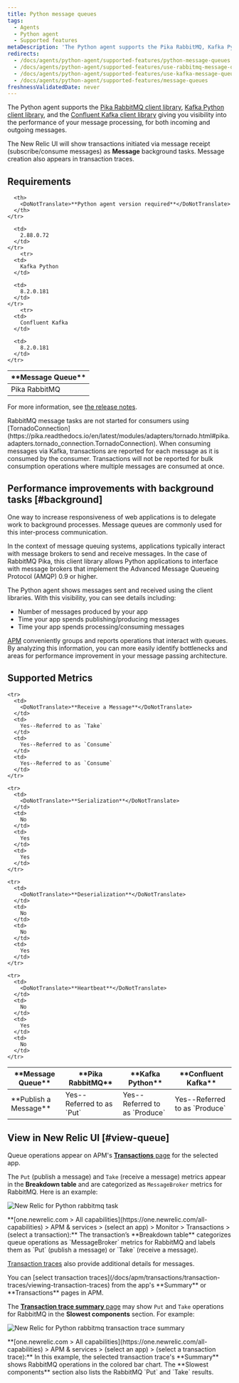 ```yaml
---
title: Python message queues
tags:
  - Agents
  - Python agent
  - Supported features
metaDescription: 'The Python agent supports the Pika RabbitMQ, Kafka Python, and Confluent Kafka client libraries, giving you insight into the performance of your message processing.'
redirects:
  - /docs/agents/python-agent/supported-features/python-message-queues
  - /docs/agents/python-agent/supported-features/use-rabbitmq-message-queues
  - /docs/agents/python-agent/supported-features/use-kafka-message-queues
  - /docs/agents/python-agent/supported-features/message-queues
freshnessValidatedDate: never
---
```





The Python agent supports the [Pika RabbitMQ client library](https://pypi.python.org/pypi/pika), [Kafka Python client library](https://pypi.python.org/pypi/kafka-python), and the [Confluent Kafka client library](https://pypi.org/project/confluent-kafka/) giving you visibility into the performance of your message processing, for both incoming and outgoing messages.

The New Relic UI will show transactions initiated via message receipt (subscribe/consume messages) as <DoNotTranslate>**Message**</DoNotTranslate> background tasks. Message creation also appears in transaction traces.

## Requirements

<table>
  <thead>
    <tr>
      <th width={150}>
        <DoNotTranslate>**Message Queue**</DoNotTranslate>
      </th>

      <th>
        <DoNotTranslate>**Python agent version required**</DoNotTranslate>
      </th>
    </tr>
  </thead>

  <tbody>
    <tr>
      <td>
        Pika RabbitMQ
      </td>

      <td>
        2.88.0.72
      </td>
    </tr>
        <tr>
      <td>
        Kafka Python
      </td>

      <td>
        8.2.0.181
      </td>
    </tr>
        <tr>
      <td>
        Confluent Kafka
      </td>

      <td>
        8.2.0.181
      </td>
    </tr>
  </tbody>
</table>

For more information, see [the release notes](/docs/release-notes/agent-release-notes/python-release-notes).

<Callout variant="caution">
  RabbitMQ message tasks are not started for consumers using [TornadoConnection](https://pika.readthedocs.io/en/latest/modules/adapters/tornado.html#pika.adapters.tornado_connection.TornadoConnection).
</Callout>

<Callout variant="caution">
  When consuming messages via Kafka, transactions are reported for each message as it is consumed by the consumer. Transactions will not be reported for bulk consumption operations where multiple messages are consumed at once.
</Callout>

## Performance improvements with background tasks [#background]

One way to increase responsiveness of web applications is to delegate work to background processes. Message queues are commonly used for this inter-process communication.

In the context of message queuing systems, applications typically interact with message brokers to send and receive messages. In the case of RabbitMQ Pika, this client library allows Python applications to interface with message brokers that implement the Advanced Message Queueing Protocol (AMQP) 0.9 or higher.

The Python agent shows messages sent and received using the client libraries. With this visibility, you can see details including:

* Number of messages produced by your app
* Time your app spends publishing/producing messages
* Time your app spends processing/consuming messages

[APM](#view-queue) conveniently groups and reports operations that interact with queues. By analyzing this information, you can more easily identify bottlenecks and areas for performance improvement in your message passing architecture.

## Supported Metrics 

<table>
  <thead>
    <tr>
      <th width={150}>
        <DoNotTranslate>**Message Queue**</DoNotTranslate>
      </th>
      <th>
        <DoNotTranslate>**Pika RabbitMQ**</DoNotTranslate>
      </th>
      <th>
        <DoNotTranslate>**Kafka Python**</DoNotTranslate>
      </th>
      <th>
        <DoNotTranslate>**Confluent Kafka**</DoNotTranslate>
      </th>
    </tr>
  </thead>

  <tbody>
    <tr>
      <td>
        <DoNotTranslate>**Publish a Message**</DoNotTranslate>
      </td>
      <td>
        Yes--Referred to as `Put`
      </td>
      <td>
        Yes--Referred to as `Produce`
      </td>
      <td>
        Yes--Referred to as `Produce`
      </td>
    </tr>

    <tr>
      <td>
        <DoNotTranslate>**Receive a Message**</DoNotTranslate>
      </td>
      <td>
        Yes--Referred to as `Take`
      </td>
      <td>
        Yes--Referred to as `Consume`
      </td>
      <td>
        Yes--Referred to as `Consume`
      </td>
    </tr>

    <tr>
      <td>
        <DoNotTranslate>**Serialization**</DoNotTranslate>
      </td>
      <td>
        No
      </td>
      <td>
        Yes
      </td>
      <td>
        Yes
      </td>
    </tr>

    <tr>
      <td>
        <DoNotTranslate>**Deserialization**</DoNotTranslate>
      </td>
      <td>
        No
      </td>
      <td>
        No
      </td>
      <td>
        Yes
      </td>
    </tr>

    <tr>
      <td>
        <DoNotTranslate>**Heartbeat**</DoNotTranslate>
      </td>
      <td>
        No
      </td>
      <td>
        Yes
      </td>
      <td>
        No
      </td>
    </tr>
  </tbody>
</table>

## View in New Relic UI [#view-queue]

Queue operations appear on APM's [<DoNotTranslate>**Transactions**</DoNotTranslate> page](/docs/apm/applications-menu/monitoring/transactions-dashboard) for the selected app. 

The `Put` (publish a message) and `Take` (receive a message) metrics appear in the <DoNotTranslate>**Breakdown table**</DoNotTranslate> and are categorized as `MessageBroker` metrics for RabbitMQ. Here is an example:

<img
  title="screen-rabbitmq-transaction.png"
  alt="New Relic for Python rabbitmq task"
  src={apmRabbitmqTransactionTask}
/>

<figcaption>
  <DoNotTranslate>**[one.newrelic.com > All capabilities](https://one.newrelic.com/all-capabilities) > APM & services > (select an app) > Monitor > Transactions > (select a transaction):**</DoNotTranslate> The transaction’s <DoNotTranslate>**Breakdown table**</DoNotTranslate> categorizes queue operations as `MessageBroker` metrics for RabbitMQ and labels them as `Put` (publish a message) or `Take` (receive a message).
</figcaption>

[Transaction traces](/docs/apm/transactions/transaction-traces/transaction-traces) also provide additional details for messages.

<Callout variant="tip">
  You can [select transaction traces](/docs/apm/transactions/transaction-traces/viewing-transaction-traces) from the app's <DoNotTranslate>**Summary**</DoNotTranslate> or <DoNotTranslate>**Transactions**</DoNotTranslate> pages in APM.
</Callout>

The [**Transaction trace summary** page](/docs/apm/transactions/transaction-traces/transaction-trace-details-page) may show `Put` and `Take` operations for RabbitMQ in the **Slowest components** section. For example:

<img
  title="screen-rabbitmq-trace-slowest.png"
  alt="New Relic for Python rabbitmq transaction trace summary"
  src={apmRabbitMqTransactionTraceSummary}
/>

<figcaption>
  <DoNotTranslate>**[one.newrelic.com > All capabilities](https://one.newrelic.com/all-capabilities) > APM & services > (select an app) > (select a transaction trace):**</DoNotTranslate> In this example, the selected transaction trace's <DoNotTranslate>**Summary**</DoNotTranslate> shows RabbitMQ operations in the colored bar chart. The <DoNotTranslate>**Slowest components**</DoNotTranslate> section also lists the RabbitMQ `Put` and `Take` results.
</figcaption>
